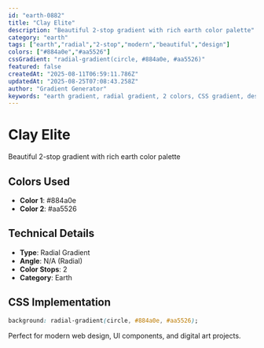```yaml
---
id: "earth-0882"
title: "Clay Elite"
description: "Beautiful 2-stop gradient with rich earth color palette"
category: "earth"
tags: ["earth","radial","2-stop","modern","beautiful","design"]
colors: ["#884a0e","#aa5526"]
cssGradient: "radial-gradient(circle, #884a0e, #aa5526)"
featured: false
createdAt: "2025-08-11T06:59:11.786Z"
updatedAt: "2025-08-25T07:08:43.258Z"
author: "Gradient Generator"
keywords: "earth gradient, radial gradient, 2 colors, CSS gradient, design, #884a0e, #aa5526"
---
```


# Clay Elite

Beautiful 2-stop gradient with rich earth color palette

## Colors Used
- **Color 1**: #884a0e
- **Color 2**: #aa5526

## Technical Details
- **Type**: Radial Gradient
- **Angle**: N/A (Radial)
- **Color Stops**: 2
- **Category**: Earth

## CSS Implementation
```css
background: radial-gradient(circle, #884a0e, #aa5526);
```

Perfect for modern web design, UI components, and digital art projects.
